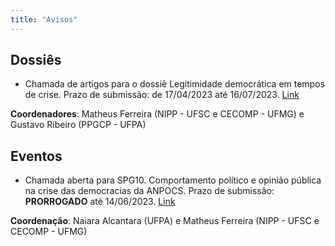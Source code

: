 ```yaml
---
title: "Avisos"
---
```


## **Dossiês**

* Chamada de artigos para o dossiê Legitimidade democrática em tempos de crise. Prazo de submissão: de 17/04/2023 até 16/07/2023. [Link](https://www.agendapolitica.ufscar.br/index.php/agendapolitica/announcement/view/30)

**Coordenadores**: Matheus Ferreira (NIPP - UFSC e CECOMP - UFMG) e Gustavo Ribeiro (PPGCP - UFPA)

## **Eventos**

* Chamada aberta para SPG10. Comportamento político e opinião pública na crise das democracias da ANPOCS. Prazo de submissão: **PRORROGADO** até 14/06/2023. [Link](https://www.encontro2023.anpocs.com/atividade/view?q=YToyOntzOjY6InBhcmFtcyI7czozNjoiYToxOntzOjEyOiJJRF9BVElWSURBREUiO3M6MzoiMzY2Ijt9IjtzOjE6ImgiO3M6MzI6ImUyMDE4NjFkYzZlNWFiMjE3NzYwMDNjMzExOTkzYjdlIjt9&ID_ATIVIDADE=366)

**Coordenação**: Naiara Alcantara (UFPA) e Matheus Ferreira (NIPP - UFSC e CECOMP - UFMG)
